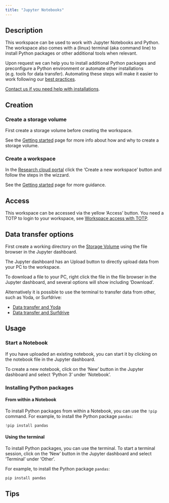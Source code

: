 ```yaml
--- 
title: "Jupyter Notebooks"
---
```


## Description
This workspace can be used to work with Jupyter Notebooks and Python. The workspace also comes with a (linux) terminal (aka command line) to install Python packages or other additional tools when relevant.

Upon request we can help you to install additional Python packages and preconfigure a Python environment or automate other installations (e.g. tools for data transfer). Automating these steps will make it easier to work following our [best practices](../responsible-use.qmd).

[Contact us if you need help with installations](../contact.qmd).

## Creation

### Create a storage volume
First create a storage volume before creating the workspace.

See the [Getting started](../first-steps.qmd#create-storage-volume) page for more info about how and why to create a storage volume.

### Create a workspace

In the [Research cloud portal](https://surfresearchcloud.nl) click the 'Create a new workspace' button and follow the steps in the wizzard.

See the [Getting started](../first-steps.qmd#create-a-workspace) page for more guidance.

## Access
This workspace can be accessed via the yellow 'Access' button. You need a TOTP to login to your workspace, see [Workspace access with TOTP](https://servicedesk.surf.nl/wiki/display/WIKI/Log+in+to+your+workspace#Logintoyourworkspace-WorkspaceAccesswithTOTP).

## Data transfer options
First create a working directory on the [Storage Volume](../getting-started.qmd#where-can-i-find-the-storage-volume) using the file browser in the Jupyter dashboard.

The Jupyter dashboard has an Upload button to directly upload data from your PC to the workspace. 

To download a file to your PC, right click the file in the file browser in the Jupyter dashboard, and several options will show including 'Download'.

Alternatively it is possible to use the terminal to transfer data from other, such as Yoda, or Surfdrive:

- [Data transfer and Yoda](../manuals/icommands.qmd)
- [Data transfer and Surfdrive](../manuals/rclone-researchcloud.qmd)

## Usage

### Start a Notebook

If you have uploaded an existing notebook, you can start it by clicking on the notebook file in the Jupyter dashboard.

To create a new notebook, click on the 'New' button in the Jupyter dashboard and select 'Python 3' under 'Notebook'.

### Installing Python packages

#### From within a Notebook
To install Python packages from within a Notebook, you can use the `!pip` command. For example, to install the Python package `pandas`:

```python
!pip install pandas
```

#### Using the terminal
To install Python packages, you can use the terminal. To start a terminal session, click on the 'New' button in the Jupyter dashboard and select 'Terminal' under 'Other'. 

For example, to install the Python package `pandas`:

```bash
pip install pandas
```

## Tips

